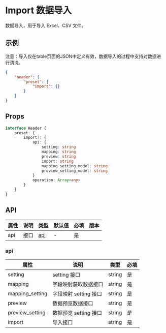 # Import 数据导入

数据导入，用于导入 Excel、CSV 文件。

## 示例

<Notice type='success'>
	注意：导入仅在table页面的JSON中定义有效，数据导入的过程中支持对数据进行清洗。
</Notice>

```json
{
	"header": {
		"preset": {
			"import": {}
		}
	}
}
```

## Props

```ts
interface Header {
	preset: {
		import?: {
			api: {
				setting: string
				mapping: string
				preview: string
				import: string
				mapping_setting_model: string
				preview_setting_model: string
			}
			operation: Array<any>
		}
	}
}
```

## API

| 属性 | 说明 | 类型        | 默认值 | 必填 | 版本 |
| ---- | ---- | ----------- | ------ | ---- | ---- |
| api  | 接口 | [api](#api) | -      | 是   |      |

### api

| 属性            | 说明                  | 类型   | 必填 |
| --------------- | --------------------- | ------ | ---- |
| setting         | setting 接口          | string | 是   |
| mapping         | 字段映射获取数据接口  | string | 是   |
| mapping_setting | 字段映射 setting 接口 | string | 是   |
| preview         | 数据预览数据接口      | string | 是   |
| preview_setting | 数据预览 setting 接口 | string | 是   |
| import          | 导入接口              | string | 是   |
